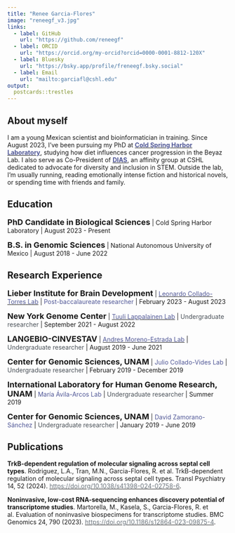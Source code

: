 ```yaml
---
title: "Renee Garcia-Flores"
image: "reneegf_v3.jpg"
links:
  - label: GitHub
    url: "https://github.com/reneegf"
  - label: ORCID
    url: "https://orcid.org/my-orcid?orcid=0000-0001-8812-120X"
  - label: Bluesky
    url: "https://bsky.app/profile/freneegf.bsky.social"
  - label: Email
    url: "mailto:garciafl@cshl.edu"
output:
  postcards::trestles
---
```

 
## About myself

I am a young Mexican scientist and bioinformatician in training. Since August 2023, I've been pursuing my PhD at <a href="https://www.cshl.edu"><span style="color: #515897;"><b>Cold Spring Harbor Laboratory</b></span></a>, studying how diet influences cancer progression in the Beyaz Lab. I also serve as Co-President of <a href="https://www.cshl.edu/research/career-development/dias/"><span style="color: #515897;"><b>DIAS</b></span></a>, an affinity group at CSHL dedicated to advocate for diversity and inclusion in STEM.
Outside the lab, I’m usually running, reading emotionally intense fiction and historical novels, or spending time with friends and family.


## Education

<font size="4">**PhD Candidate in Biological Sciences**</font> | Cold Spring Harbor Laboratory | August 2023 - Present

<font size="4">**B.S. in Genomic Sciences**</font> | National Autonomous University of Mexico | August 2018 - June 2022

## Research Experience

<font size="4">**Lieber Institute for Brain Development**</font> | <a href="http://lcolladotor.github.io"><span style="color:  #515897;"> Leonardo Collado-Torres Lab</span></a> | <span style="color:  #515897;">Post-baccalaureate researcher</span></a> |  February 2023 - August 2023

<font size="4">**New York Genome Center**</font> | <a href="https://tllab.org/"><span style="color:  #515897;"> Tuuli Lappalainen Lab</span></a> | <span style="color:  #495057;">Undergraduate researcher</span></a> | September 2021 - August 2022

<font size="4">**LANGEBIO-CINVESTAV**</font> | <a href="http://www.morenolab.org/"><span style="color:  #515897;"> Andres Moreno-Estrada Lab</span></a> | <span style="color:  #495057;">Undergraduate researcher</span></a> | August 2019 - June 2021

<font size="4">**Center for Genomic Sciences, UNAM**</font> | <span style="color:  #515897;">Julio Collado-Vides Lab</span></a> | <span style="color:  #495057;">Undergraduate researcher</span></a> | February 2019 - December 2019

<font size="4">**International Laboratory for Human Genome Research, UNAM**</font> | <span style="color:  #515897;">María Ávila-Arcos Lab</span></a> | <span style="color:  #495057;">Undergraduate researcher</span></a> | Summer 2019

<font size="4">**Center for Genomic Sciences, UNAM**</font> | <span style="color:  #515897;">David Zamorano-Sánchez</span></a> | <span style="color:  #495057;">Undergraduate researcher</span></a> | January 2019 - June 2019

## Publications

**TrkB-dependent regulation of molecular signaling across septal cell types**. Rodriguez, L.A., Tran, M.N., Garcia-Flores, R. et al. TrkB-dependent regulation of molecular signaling across septal cell types. Transl Psychiatry 14, 52 (2024). <a href="https://doi.org/10.1038/s41398-024-02758-6"><span style="color: #6c757d;"> https://doi.org/10.1038/s41398-024-02758-6</span></a>.

**Noninvasive, low-cost RNA-sequencing enhances discovery potential of transcriptome studies**. Martorella, M., Kasela, S., Garcia-Flores, R. et al. Evaluation of noninvasive biospecimens for transcriptome studies. BMC Genomics 24, 790 (2023). <a href="https://doi.org/10.1186/s12864-023-09875-4"><span style="color: #6c757d;"> https://doi.org/10.1186/s12864-023-09875-4</span></a>.



